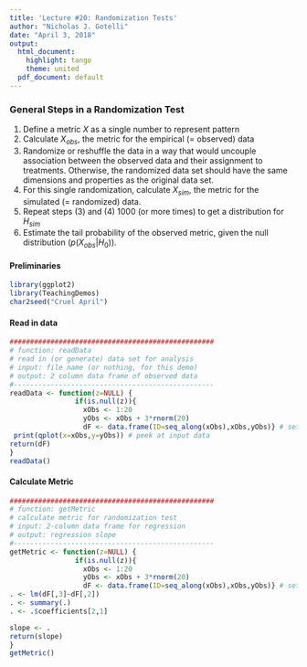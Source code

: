 ```yaml
---
title: 'Lecture #20: Randomization Tests'
author: "Nicholas J. Gotelli"
date: "April 3, 2018"
output:
  html_document:
    highlight: tango
    theme: united
  pdf_document: default
---
```

### General Steps in a Randomization Test
1. Define a metric $X$ as a single number to represent pattern
2. Calculate $X_{obs}$, the metric for the empirical (= observed) data
3. Randomize or reshuffle the data in a way that would uncouple association between the observed data and their assignment to treatments. Otherwise, the randomized data set should have the same dimensions and properties as the original data set.
4. For this single randomization, calculate $X_{sim}$, the metric for the simulated (= randomized) data.
5. Repeat steps (3) and (4) 1000 (or more times) to get a distribution for $H_{sim}$
6. Estimate the tail probability of the observed metric, given the null distribution $(p(X_{obs}|H_0))$.

#### Preliminaries
```r
library(ggplot2)
library(TeachingDemos)
char2seed("Cruel April")
```
#### Read in data
```r

##################################################
# function: readData
# read in (or generate) data set for analysis
# input: file name (or nothing, for this demo)
# output: 2 column data frame of observed data
#------------------------------------------------- 
readData <- function(z=NULL) {
                if(is.null(z)){
                  xObs <- 1:20
                  yObs <- xObs + 3*rnorm(20)
                  dF <- data.frame(ID=seq_along(xObs),xObs,yObs)} # set up data frame                 
 print(qplot(x=xObs,y=yObs)) # peek at input data
return(dF)
}
readData()
```

#### Calculate Metric
```r

##################################################
# function: getMetric
# calculate metric for randomization test
# input: 2-column data frame for regression
# output: regression slope
#------------------------------------------------- 
getMetric <- function(z=NULL) {
                if(is.null(z)){
                  xObs <- 1:20
                  yObs <- xObs + 3*rnorm(20)
                  dF <- data.frame(ID=seq_along(xObs),xObs,yObs)} # set up data frame                 
. <- lm(dF[,3]~dF[,2])
. <- summary(.)
. <- .$coefficients[2,1]

slope <- .
return(slope)
}
getMetric()
```


